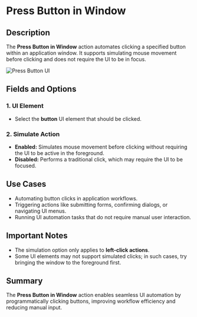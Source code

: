 # Press Button in Window  

## Description  

The **Press Button in Window** action automates clicking a specified button within an application window. It supports simulating mouse movement before clicking and does not require the UI to be in focus.  

![Press Button UI](../../assets/ui-automation/press-button-in-window.png)  

## Fields and Options  

### **1. UI Element** 

- Select the **button** UI element that should be clicked.  

### **2. Simulate Action** 

- **Enabled:** Simulates mouse movement before clicking without requiring the UI to be active in the foreground.  
- **Disabled:** Performs a traditional click, which may require the UI to be focused.  

## Use Cases  

- Automating button clicks in application workflows.  
- Triggering actions like submitting forms, confirming dialogs, or navigating UI menus.  
- Running UI automation tasks that do not require manual user interaction.  

## Important Notes  

- The simulation option only applies to **left-click actions**.  
- Some UI elements may not support simulated clicks; in such cases, try bringing the window to the foreground first.  

## Summary  

The **Press Button in Window** action enables seamless UI automation by programmatically clicking buttons, improving workflow efficiency and reducing manual input.  
